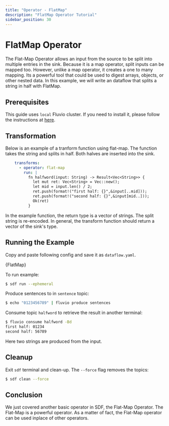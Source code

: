 ```yaml
---
title: "Operator - FlatMap"
description: "FlatMap Operator Tutorial"
sidebar_position: 30
---
```


# FlatMap Operator

The Flat-Map Operator allows an input from the source to be split into multiple entries in the sink. Because it is a map operator, split inputs can be mapped too. However, unlike a map operator, it creates a one to many mapping. Its a powerful tool that could be used to digest arrays, objects, or other nested data. In this example, we will write an dataflow that splits a string in half with FlatMap. 

## Prerequisites

This guide uses `local` Fluvio cluster. If you need to install it, please follow the instructions at [here][installation].

## Transformation

Below is an example of a tranform function using flat-map. The function takes the string and splits in half. Both halves are inserted into the sink.  

```YAML
    transforms:
      - operator: flat-map
        run: |
          fn halfword(input: String) -> Result<Vec<String>> {
            let mut ret: Vec<String> = Vec::new();
            let mid = input.len() / 2;
            ret.push(format!("first half: {}",&input[..mid]));
            ret.push(format!("second half: {}",&input[mid..]));
            Ok(ret)
          }
```
In the example function, the return type is a vector of strings. The split string is re-encoded. In general, the transform function should return a vector of the sink's type.

## Running the Example

Copy and paste following config and save it as `dataflow.yaml`.


<CodeBlock language="yaml">{FlatMap}</CodeBlock>

To run example:
```bash copy="cmd"
$ sdf run --ephemeral
```

Produce sentences to in `sentence` topic:

```bash copy="cmd"
$ echo "0123456789" | fluvio produce sentences
```

Consume topic `halfword` to retrieve the result in another terminal:

```bash copy="cmd"
$ fluvio consume halfword -Bd
first half: 01234
second half: 56789
```
Here two strings are produced from the input.

## Cleanup

Exit `sdf` terminal and clean-up. The `--force` flag removes the topics:

```bash copy="cmd"
$ sdf clean --force
```


## Conclusion

We just covered another basic operator in SDF, the Flat-Map Operator. The Flat-Map is a powerful operator. As a matter of fact, the Flat-Map operator can be used inplace of other operators.


[installation]: /docs/fluvio/quickstart#install-fluvio
